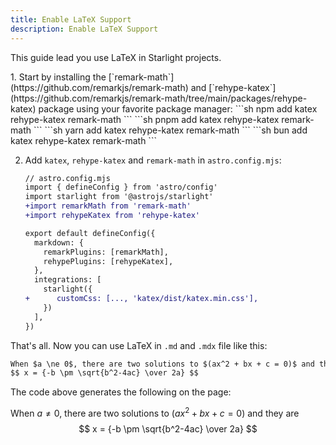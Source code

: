 ```yaml
---
title: Enable LaTeX Support
description: Enable LaTeX Support
---
```



This guide lead you use LaTeX in Starlight projects.

<Steps>
1.  Start by installing the [`remark-math`](https://github.com/remarkjs/remark-math) and [`rehype-katex`](https://github.com/remarkjs/remark-math/tree/main/packages/rehype-katex) package using your favorite package manager:
    <Tabs>
      <TabItem label="npm">
        ```sh
        npm add katex rehype-katex remark-math
        ```
      </TabItem>
      <TabItem label="pnpm">
        ```sh
        pnpm add katex rehype-katex remark-math
        ```
      </TabItem>
      <TabItem label="Yarn">
        ```sh
        yarn add katex rehype-katex remark-math
        ```
      </TabItem>
      <TabItem label="Bun">
        ```sh
        bun add katex rehype-katex remark-math
        ```
      </TabItem>
    </Tabs>

2.  Add `katex`, `rehype-katex` and `remark-math` in `astro.config.mjs`:

    ```diff js
    // astro.config.mjs
    import { defineConfig } from 'astro/config'
    import starlight from '@astrojs/starlight'
    +import remarkMath from 'remark-math'
    +import rehypeKatex from 'rehype-katex'

    export default defineConfig({
      markdown: {
        remarkPlugins: [remarkMath],
        rehypePlugins: [rehypeKatex],
      },
      integrations: [
        starlight({
    +      customCss: [..., 'katex/dist/katex.min.css'],
        })
      ],
    })
    ```
</Steps>

That's all. Now you can use LaTeX in `.md` and `.mdx` file like this:

```md
When $a \ne 0$, there are two solutions to $(ax^2 + bx + c = 0)$ and they are
$$ x = {-b \pm \sqrt{b^2-4ac} \over 2a} $$
```

The code above generates the following on the page:

When $a \ne 0$, there are two solutions to $(ax^2 + bx + c = 0)$ and they are
$$ x = {-b \pm \sqrt{b^2-4ac} \over 2a} $$